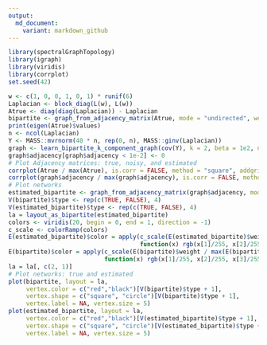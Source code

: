 ```yaml
---
output:
  md_document:
    variant: markdown_github
---
```


```r
library(spectralGraphTopology)
library(igraph)
library(viridis)
library(corrplot)
set.seed(42)

w <- c(1, 0, 0, 1, 0, 1) * runif(6)
Laplacian <- block_diag(L(w), L(w))
Atrue <- diag(diag(Laplacian)) - Laplacian
bipartite <- graph_from_adjacency_matrix(Atrue, mode = "undirected", weighted = TRUE)
print(eigen(Atrue)$values)
n <- ncol(Laplacian)
Y <- MASS::mvrnorm(40 * n, rep(0, n), MASS::ginv(Laplacian))
graph <- learn_bipartite_k_component_graph(cov(Y), k = 2, beta = 1e2, nu = 1e2, verbose = FALSE)
graph$adjacency[graph$adjacency < 1e-2] <- 0
# Plot Adjacency matrices: true, noisy, and estimated
corrplot(Atrue / max(Atrue), is.corr = FALSE, method = "square", addgrid.col = NA, tl.pos = "n", cl.cex = 1.25)
corrplot(graph$adjacency / max(graph$adjacency), is.corr = FALSE, method = "square", addgrid.col = NA, tl.pos = "n", cl.cex = 1.25)
# Plot networks
estimated_bipartite <- graph_from_adjacency_matrix(graph$adjacency, mode = "undirected", weighted = TRUE)
V(bipartite)$type <- rep(c(TRUE, FALSE), 4)
V(estimated_bipartite)$type <- rep(c(TRUE, FALSE), 4)
la = layout_as_bipartite(estimated_bipartite)
colors <- viridis(20, begin = 0, end = 1, direction = -1)
c_scale <- colorRamp(colors)
E(estimated_bipartite)$color = apply(c_scale(E(estimated_bipartite)$weight / max(E(estimated_bipartite)$weight)), 1,
                                     function(x) rgb(x[1]/255, x[2]/255, x[3]/255))
E(bipartite)$color = apply(c_scale(E(bipartite)$weight / max(E(bipartite)$weight)), 1,
                           function(x) rgb(x[1]/255, x[2]/255, x[3]/255))
la = la[, c(2, 1)]
# Plot networks: true and estimated
plot(bipartite, layout = la,
     vertex.color = c("red","black")[V(bipartite)$type + 1],
     vertex.shape = c("square", "circle")[V(bipartite)$type + 1],
     vertex.label = NA, vertex.size = 5)
plot(estimated_bipartite, layout = la,
     vertex.color = c("red","black")[V(estimated_bipartite)$type + 1],
     vertex.shape = c("square", "circle")[V(estimated_bipartite)$type + 1],
     vertex.label = NA, vertex.size = 5)
```
